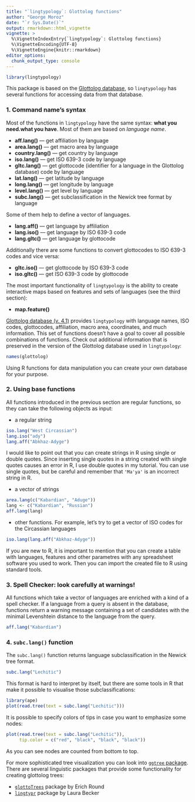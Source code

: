 ```yaml
---
title: "`lingtypology`: Glottolog functions"
author: "George Moroz"
date: "`r Sys.Date()`"
output: rmarkdown::html_vignette
vignette: >
  %\VignetteIndexEntry{`lingtypology`: Glottolog functions}
  %\VignetteEncoding{UTF-8}
  %\VignetteEngine{knitr::rmarkdown}
editor_options: 
  chunk_output_type: console
---
```


```r
library(lingtypology)
```

This package is based on the [Glottolog database](https://glottolog.org/), so `lingtypology` has several functions for accessing data from that database.

### 1. Command name's syntax

Most of the functions in `lingtypology` have the same syntax: **what you need.what you have**. Most of them are based on _language name_.

* **aff.lang()** — get affiliation by language
* **area.lang()** — get macro area by language
* **country.lang()** — get country by language
* **iso.lang()** — get ISO 639-3 code by language
* **gltc.lang()** — get glottocode (identifier for a language in the Glottolog database) code by language
* **lat.lang()** — get latitude by language
* **long.lang()** — get longitude by language
* **level.lang()** — get level by language
* **subc.lang()** — get subclassification in the Newick tree format by language

Some of them help to define a vector of languages.

* **lang.aff()** — get language by affiliation
* **lang.iso()** — get language by ISO 639-3 code
* **lang.gltc()** — get language by glottocode

Additionally there are some functions to convert glottocodes to ISO 639-3 codes and vice versa:

* **gltc.iso()** — get glottocode by ISO 639-3 code
* **iso.gltc()** — get ISO 639-3 code by glottocode

The most important functionality of `lingtypology` is the ability to create interactive maps based on features and sets of languages (see the third section):

* **map.feature()**

[Glottolog database (v. 4.1)](https://glottolog.org/) provides `lingtypology` with language names, ISO codes, glottocodes, affiliation, macro area, coordinates, and much information. This set of functions doesn't have a goal to cover all possible combinations of functions. Check out additional information that is preserved in the version of the Glottolog database used in `lingtypology`:

```r
names(glottolog)
```

Using R functions for data manipulation you can create your own database for your purpose.

### 2. Using base functions

All functions introduced in the previous section are regular functions, so they can take the following objects as input:

* a regular string

```r
iso.lang("West Circassian")
lang.iso("ady")
lang.aff("Abkhaz-Adyge")
```

I would like to point out that you can create strings in R using single or double quotes. Since inserting single quotes in a string created with single quotes causes an error in R, I use double quotes in my tutorial. You can use single quotes, but be careful and remember that `'Ma'ya'` is an incorrect string in R.

* a vector of strings

```r
area.lang(c("Kabardian", "Aduge"))
lang <- c("Kabardian", "Russian")
aff.lang(lang)
```

*  other functions. For example, let's try to get a vector of ISO codes for the Circassian languages

```r
iso.lang(lang.aff("Abkhaz-Adyge"))
```

If you are new to R, it is important to mention that you can create a table with languages, features and other parametres with any spreadsheet software you used to work. Then you can import the created file to R using standard tools.

### 3. Spell Checker: look carefully at warnings!

All functions which take a vector of languages are enriched with a kind of a spell checker. If a language from a query is absent in the database, functions return a warning message containing a set of candidates with the minimal Levenshtein distance to the language from the query.

```r
aff.lang("Kabardian")
```

### 4. `subc.lang()` function

The `subc.lang()` function returns language subclassification in the Newick tree format.

```r
subc.lang("Lechitic")
```

This format is hard to interpret by itself, but there are some tools in R that make it possible to visualise those subclassifications:

```r
library(ape)
plot(read.tree(text = subc.lang("Lechitic")))
```

It is possible to specify colors of tips in case you want to emphasize some nodes:

```r
plot(read.tree(text = subc.lang("Lechitic")),
     tip.color = c("red", "black", "black", "black"))
```

As you can see nodes are counted from bottom to top.

For more sophisticated tree visualization you can look into [`ggtree` package](https://bioconductor.org/packages/release/bioc/html/ggtree.html). There are several linguistic packages that provide some functionality for creating glottolog trees:

* [`glottoTrees`](https://github.com/erichround/glottoTrees) package by Erich Round
* [`lingtypr`](https://gitlab.com/laurabecker/lingtypr) package by Laura Becker
